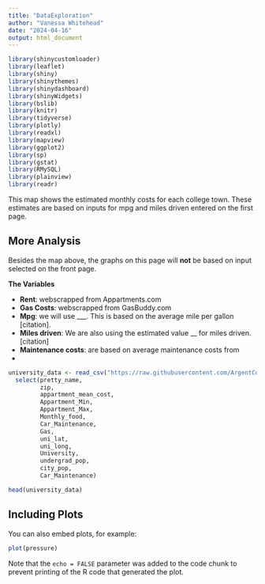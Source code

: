```yaml
---
title: "DataExploration"
author: "Vanessa Whitehead"
date: "2024-04-16"
output: html_document
---
```

```r
library(shinycustomloader)
library(leaflet)
library(shiny)
library(shinythemes)
library(shinydashboard)
library(shinyWidgets)
library(bslib)
library(knitr)
library(tidyverse)
library(plotly)
library(readxl)
library(mapview)
library(ggplot2)
library(sp)
library(gstat)
library(RMySQL)
library(plainview)
library(readr)
```

This map shows the estimated monthly costs for each college town. These estimates are based on inputs for mpg and miles driven entered on the first page. 

## More Analysis

Besides the map above, the graphs on this page will **not** be based on input selected on the front page. 

**The Variables**

- **Rent**: webscrapped from Appartments.com
- **Gas Costs**:  webscrapped from GasBuddy.com
- **Mpg**: we will use ___. This is based on the average mile per gallon [citation]. 
- **Miles driven**: We are also using the estimated value __ for miles driven. [citation]
- **Maintenance costs**: are based on average maintenance costs from 
- 


```r
university_data <- read_csv("https://raw.githubusercontent.com/ArgentCode/DS401COLCalculator/main/universities.csv", show_col_types = FALSE) %>% 
  select(pretty_name, 
         zip, 
         appartment_mean_cost, 
         Appartment_Min, 
         Appartment_Max, 
         Monthly_food, 
         Car_Maintenance, 
         Gas, 
         uni_lat,
         uni_long,
         University,
         undergrad_pop, 
         city_pop,
         Car_Maintenance)
```

```r
head(university_data)
```

## Including Plots

You can also embed plots, for example:

```r
plot(pressure)
```

Note that the `echo = FALSE` parameter was added to the code chunk to prevent printing of the R code that generated the plot.
